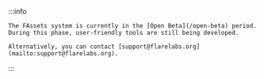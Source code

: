 :::info

    The FAssets system is currently in the [Open Beta](/open-beta) period.
    During this phase, user-friendly tools are still being developed.

    Alternatively, you can contact [support@flarelabs.org](mailto:support@flarelabs.org).

:::
